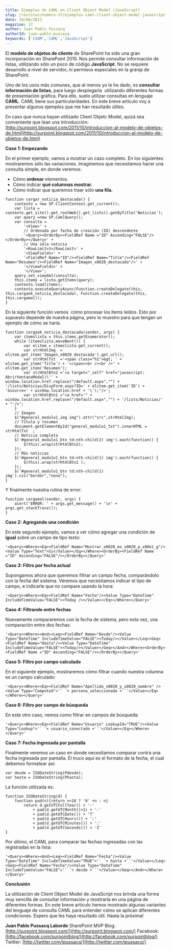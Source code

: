 ```yaml
---
title: Ejemplos de CAML en Client Object Model (JavaScript)
slug: /revistas/numero-17/ejemplos-caml-client-object-model-javascript
date: 19/08/2013
magazine: 17
author: Juan Pablo Pussacq
authorId: juan-pablo-pussacq
keywords: ['CSOM','CAML','JavaScript']
---
```






El **modelo de objetos de cliente** de SharePoint ha sido una gran incorporación en SharePoint 2010. Nos permite consultar información de listas, utilizando sólo un poco de código **JavaScript**. No se requiere desarrollo a nivel de servidor, ni permisos especiales en la granja de SharePoint.

Uno de los usos más comunes, que al menos yo le he dado, es **consultar información de listas**, para luego desplegarla  utilizando diferentes formas de presentación gráfica. Para ello, suelo utilizar consultas en lenguaje **CAML**. CAML tiene sus particularidades. En este breve artículo voy a presentar algunos ejemplos que me han resultado útiles.

En caso que nunca hayan utilizado Client Objetc Model, quizá sea conveniente que lean una introducción: [http://surpoint.blogspot.com/2011/10/introduccion-al-modelo-de-objetos-de.html](http://surpoint.blogspot.com/2011/10/introduccion-al-modelo-de-objetos-de.html)

**Caso 1: Empezando**

En el primer ejemplo, vamos a mostrar un caso completo. En los siguientes mostraremos sólo las variaciones. Imaginemos que necesitamos hacer una consulta simple, en donde veremos:

- Cómo **ordenar** elementos.
- Cómo indicar **qué columnas mostrar.**
- Cómo indicar que queremos traer sólo **una fila.**

```
function cargar_noticia_destacada() {
    contexto = new SP.ClientContext.get_current();
    var lista = contexto.get_site().get_rootWeb().get_lists().getByTitle('Noticias');
    var query =new SP.CamlQuery();
    var consulta =
        '<View>' +
        // Ordenada por fecha de creación (ID) descendente
        '<Query><OrderBy><FieldRef Name ="ID" Ascending="FALSE"/></OrderBy></Query>' +
        // Una sóla noticia
        '<RowLimit>1</RowLimit>' +
        '<ViewFields>' + 
        '<FieldRef Name="ID"/><FieldRef Name="Title"/><FieldRef Name="Resumen"/><FieldRef Name="Imagen_x0020_destacada"/>' +
        '</ViewFields>' +
        '</View>';
    query.set_viewXml(consulta);
    this.items = lista.getItems(query);
    contexto.load(items);
    contexto.executeQueryAsync(Function.createDelegate(this, this.cargaok_noticia_destacada), Function.createDelegate(this, this.cargamal));
}
```

En la siguiente función vemos  cómo procesar los ítems leídos. Esto por supuesto depende de nuestra página, pero lo muestro para que tengan un ejemplo de cómo se haría.

```
function cargaok_noticia_destacada(sender, args) {
    var itemslista = this.items.getEnumerator();
    while (itemslista.moveNext()) {
        var elitem = itemslista.get_current();
        var strHtmlImg  = elitem.get_item('Imagen_x0020_destacada').get_url();   
        var strHtmlTxt  ='<span class="h1">&gt; ' + elitem.get_item('Title') + '</span><br /><br />' + elitem.get_item('Resumen');
        var strHtmlBtn2 ='<a target="_self" href="javascript: AbrirVentanaModal(\'' + window.location.href.replace("/default.aspx","") + '/lists/Noticias/DispForm.aspx?ID=' + elitem.get_item('ID') + '&source=' + window.location.href + '\');"/>';   
        var strHtmlBtn1 ="<a href='" + window.location.href.replace("/default.aspx","") + '/lists/Noticias/' + "'/>";   
    }
    // Imagen
    $("#general_modulo1_img img").attr("src",strHtmlImg);
    // Título y resumen
    document.getElementById("general_modulo1_txt").innerHTML = strHtmlTxt  ;
    // Noticia completa
    $('#general_modulo1_btn td:nth-child(2) img').each(function() {
        $(this).wrap(strHtmlBtn2);
    });
    // Más noticias
    $('#general_modulo1_btn td:nth-child(1) img').each(function() {
        $(this).wrap(strHtmlBtn1 );
    });
    $('#general_modulo1_btn td:nth-child(1) img').css("border","none");
}
```

Y finalmente nuestra rutina de error:

```
function cargamal(sender, args) { 
    alert('ERROR: ' + args.get_message() + '\n' + args.get_stackTrace()); 
}
```

**Caso 2: Agregando una condición**

En este segundo ejemplo, vamos a ver cómo agregar una condición de **igual** sobre un campo de tipo texto:

```
'<Query><Where><Eq><FieldRef Name="Mostrar_x0020_en_x0020_p_x00e1_g"/><Value Type="Text">Si</Value></Eq></Where><OrderBy><FieldRef Name ="ID" Ascending="FALSE"/></OrderBy></Query>'
```

**Caso 3: Filtro por fecha actual**

Supongamos ahora que queremos filtrar un campo fecha, comparándolo con la fecha del sistema. Veremos que necesitamos indicar el tipo de campo, e indicarle que no compare usando la hora:

```
'<Query><Where><Eq><FieldRef Name="Fecha"/><Value Type="DateTime" IncludeTimeValue="FALSE"><Today /></Value></Eq></Where></Query>'
```

**Caso 4: Filtrando entre fechas**

Nuevamente compararemos con la fecha de sistema, pero esta vez, una comparación entre dos fechas:

```
'<Query><Where><And><Leq><FieldRef Name="Desde"/><Value Type="DateTime" IncludeTimeValue="FALSE"><Today/></Value></Leq><Geq><FieldRef Name="Hasta"/><Value Type="DateTime" IncludeTimeValue="FALSE"><Today/></Value></Geq></And></Where><OrderBy><FieldRef Name ="ID" Ascending="FALSE"/></OrderBy></Query>'
```

**Caso 5: Filtro por campo calculado**

En el siguiente ejemplo, mostraremos cómo filtrar cuando nuestra columna es un campo calculado:

```
'<Query><Where><Eq><FieldRef Name="Apellido_x0020_y_x0020_nombre" /><Value Type="Computed">'` `+ persona_seleccionada +``'</Value></Eq></Where></Query>'
```

**Caso 6: Filtro por campo de búsqueda**

En este otro caso, vemos como filtrar en campos de búsqueda:

```
'<Query><Where><Eq><FieldRef Name="Usuario" LookupId="TRUE"/><Value Type="Lookup">'` `+ usuario_conectado +``'</Value></Eq></Where></Query>'
```

**Caso 7: Fecha ingresada por pantalla**

Finalmente veremos un caso en donde necesitamos comparar contra una fecha ingresada por pantalla. El truco aquí es el formato de la fecha, el cual debemos formatear así:

```
var desde = ISODateString(Pdesde);
var hasta = ISODateString(Phasta);
```

La función utilizada es:

```
function ISODateString(d) {
    function pad(n){return n<10 ? '0' +n : n}
        return d.getUTCFullYear() + '-'
            + pad(d.getUTCMonth()+1) + '-'
            + pad(d.getUTCDate()) + 'T'
            + pad(d.getUTCHours()) + ':'
            + pad(d.getUTCMinutes()) + ':'
            + pad(d.getUTCSeconds()) + 'Z'
}
```

Por último, el CAML para comparar las fechas ingresadas con las registradas en la lista:

```
'<Query><Where><And><Leq><FieldRef Name="Fecha"/><Value Type="DateTime" IncludeTimeValue="TRUE">'` `+ hasta +``'</Value></Leq><Geq><FieldRef Name="Fecha"/><Value Type="DateTime" IncludeTimeValue="FALSE">'` `+ desde +``'</Value></Geq></And></Where></Query>'
```

**Conclusión**

La utilización de Client Object Model de JavaScript nos brinda una forma muy sencilla de consultar información y mostrarla en una página de diferentes formas. En este breve artículo hemos mostrado algunas variantes del lenguaje de consulta CAML para entender cómo se aplican diferentes condiciones. Espero que les haya resultado útil. Hasta la próxima!


**Juan Pablo Pussacq Laborde**
SharePoint MVP
Blog: [http://surpoint.blogspot.com/](http://surpoint.blogspot.com/) 
Facebook: [http://facebook.com/surpointblog/](http://facebook.com/surpointblog/) 
Twitter: [http://twitter.com/jpussacq/](http://twitter.com/jpussacq/)

 
 
